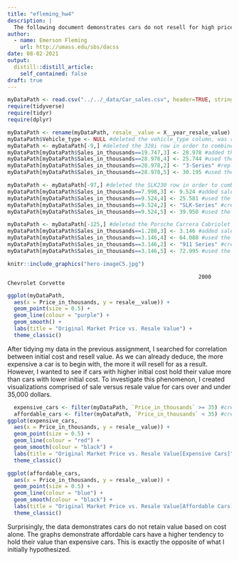```yaml
---
title: "efleming_hw4"
description: |
  The following document demonstrates cars do not resell for high prices due to only high initial cost.
author:
  - name: Emerson Fleming
    url: http://umass.edu/sbs/dacss
date: 08-02-2021
output:
  distill::distill_article:
    self_contained: false
draft: true
---
```


```r
myDataPath <- read.csv("../../_data/Car_sales.csv", header=TRUE, stringsAsFactors = FALSE) 
require(tidyverse)
require(tidyr)
require(dplyr)
```
                                                                
```r
myDataPath <- rename(myDataPath, resale__value = X__year_resale_value)
myDataPath$Vehicle_type <- NULL #deleted the vehicle_type column, was redundant. Only had the option of being a "car" or a "passenger" vehicle--both are synonymous.
myDataPath <- myDataPath[-9,] #deleted the 328i row in order to combine in places and create a 3-Series row.
myDataPath[myDataPath$Sales_in_thousands==19.747,3] <- 28.978 #added the sales from the 328i to the new row
myDataPath[myDataPath$Sales_in_thousands==28.978,4] <- 25.744 #used the mean of the resell value of the 328i and 323i to generate a new resell value
myDataPath[myDataPath$Sales_in_thousands==28.978,2] <- "3-Series" #replaced the model from 328i to 3-Series
myDataPath[myDataPath$Sales_in_thousands==28.978,5] <- 30.195 #used the mean of the price of the 328i and 323i to generate a new price

myDataPath <- myDataPath[-97,] #deleted the SLK230 row in order to combine in places and create an SLK-Series row.
myDataPath[myDataPath$Sales_in_thousands==7.998,3] <- 9.524 #added sales from SLK230 to SLK-Series
myDataPath[myDataPath$Sales_in_thousands==9.524,4] <- 25.581 #used the mean of the resell value of the SLK and the SLK230 to create a resell value for the new SLK Series row
myDataPath[myDataPath$Sales_in_thousands==9.524,2] <- "SLK-Series" #created a new SLK Series row
myDataPath[myDataPath$Sales_in_thousands==9.524,5] <- 39.950 #used the mean of the price of the SLK and the SLK230 to create a new price for the new SLK Series row

myDataPath <- myDataPath[-125,] #deleted the Porsche Carrera Cabriolet row to combine in places and create a 911-Series Row
myDataPath[myDataPath$Sales_in_thousands==1.280,3] <- 3.146 #added sales from the Porsche former Cabriolet row
myDataPath[myDataPath$Sales_in_thousands==3.146,4] <- 64.088 #used the mean of the resell value of the Porsche Carrera and Porsche Carrera Cabriolet to create a new resell price
myDataPath[myDataPath$Sales_in_thousands==3.146,2] <- "911 Series" #created a new 911 series row
myDataPath[myDataPath$Sales_in_thousands==3.146,5] <- 72.995 #used the mean of the price of the Porsche Carrera and Porsche Carrera Cabriolet to create a new price
```

```r
knitr::include_graphics("hero-imageC5.jpg")
```
                                                                2000 Chevrolet Corvette


```r
ggplot(myDataPath,
  aes(x = Price_in_thousands, y = resale__value)) +
  geom_point(size = 0.5) +
  geom_line(colour = "purple") +
  geom_smooth() +
  labs(title = "Original Market Price vs. Resale Value") +
  theme_classic()
```

After tidying my data in the previous assignment, I searched for correlation between initial cost and resell value.
As we can already deduce, the more expensive a car is to begin with, the more it will resell for as a result. However, I wanted to see if cars with higher initial cost hold their value more than cars with lower initial cost. 
To investigate this phenomenon, I created visualizations comprised of sale versus resale value for cars over and under 35,000 dollars.

```r
  expensive_cars <- filter(myDataPath, `Price_in_thousands` >= 35) #created a data set that only shows expensive cars that cost at least 35,000.
  affordable_cars <- filter(myDataPath, `Price_in_thousands` < 35) #created a data set that only shows inexpensive cars that cost less than 35,000.
ggplot(expensive_cars,
  aes(x = Price_in_thousands, y = resale__value)) +
  geom_point(size = 0.5) +
  geom_line(colour = "red") +
  geom_smooth(colour = "black") +
  labs(title = "Original Market Price vs. Resale Value[Expensive Cars]") +
  theme_classic()
```


```r
ggplot(affordable_cars,
  aes(x = Price_in_thousands, y = resale__value)) +
  geom_point(size = 0.5) +
  geom_line(colour = "blue") +
  geom_smooth(colour = "black") +
  labs(title = "Original Market Price vs. Resale Value[Affordable Cars]") +
  theme_classic()
```

Surprisingly, the data demonstrates cars do not retain value based on cost alone. The graphs demonstrate affordable cars have a higher tendency to hold their value than expensive cars. This is exactly the opposite of what I initially hypothesized.
